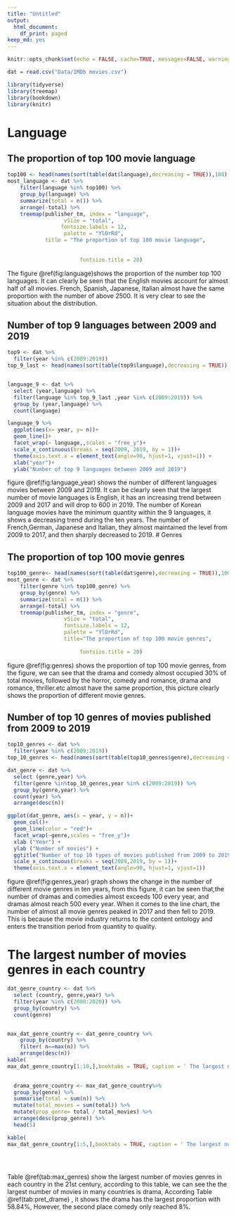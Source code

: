 ```yaml
---
title: "Untitled"
output:
  html_document:
    df_print: paged
keep_md: yes
---
```


```r
knitr::opts_chunk$set(echo = FALSE, cache=TRUE, messages=FALSE, warning=FALSE)
```

```r
dat = read.csv("Data/IMDb movies.csv")
```

```r
library(tidyverse)
library(treemap)
library(bookdown)
library(knitr)
```

# Language
 
## The proportion of top 100 movie language


```r
top100 <- head(names(sort(table(dat$language),decreasing = TRUE)),100) 
most_language <- dat %>% 
    filter(language %in% top100) %>% 
    group_by(language) %>%
    summarize(total = n()) %>%
    arrange(-total) %>%
    treemap(publisher_tm, index = "language",
                  vSize = "total",
                 fontsize.labels = 12,
                  palette = "YlOrRd",
            title = "The proportion of top 100 movie language",
              
                 
                       fontsize.title = 20)
```

 
The figure \@ref(fig:language)shows the proportion of the number top 100 languages. It can clearly be seen that the English movies account for almost half of all movies. French, Spanish, Japanese, Italian almost have the same proportion with the number of above 2500. It is very clear to see the situation about the distribution. 

## Number of top 9 languages between 2009 and 2019

```r

top9 <- dat %>% 
  filter(year %in% c(2009:2019)) 
top_9_last <- head(names(sort(table(top9$language),decreasing = TRUE)),9) 


language_9 <- dat %>% 
  select (year,language) %>% 
  filter(language %in% top_9_last ,year %in% c(2009:2019)) %>% 
  group_by (year,language) %>%  
  count(language)

language_9 %>% 
  ggplot(aes(x= year, y= n))+
  geom_line()+
  facet_wrap(~ language,,scales = "free_y")+
  scale_x_continuous(breaks = seq(2009, 2019, by = 1))+
  theme(axis.text.x = element_text(angle=90, hjust=1, vjust=1)) +
  xlab("year")+
  ylab("Number of top 9 languages between 2009 and 2019")
```

figure \@ref(fig:language_year) shows the number of different languages movies between 2009 and 2019. It can be clearly seen that the largest number of movie languages is English, it has an increasing trend between 2009 and 2017 and will drop to 600 in 2019. The number of  Korean language movies have the minimum quantity within the 9 languages, it shows a decreasing trend during the ten years. The number of French,German, Japanese and Italian, they almost maintained the level from 2009 to 2017, and then sharply decreased to 2019.
#  Genres 

## The proportion of top 100 movie genres

```r
top100_genre<- head(names(sort(table(dat$genre),decreasing = TRUE)),100) 
most_genre <- dat %>% 
    filter(genre %in% top100_genre) %>% 
    group_by(genre) %>%
    summarize(total = n()) %>%
    arrange(-total) %>%
    treemap(publisher_tm, index = "genre",
                  vSize = "total",
                  fontsize.labels = 12,
                  palette = "YlOrRd",
                  title="The proportion of top 100 movie genres",
     
                       fontsize.title = 20)
```

figure \@ref(fig:genres) shows the  proportion of top 100 movie genres, from the figure, we can see that the drama and comedy almost occupied 30% of total movies, followed by the horror, comedy and romance, drama and romance, thriller.etc almost have the same proportion, this picture clearly shows the proportion of different movie genres.

## Number of top 10 genres of movies published from 2009 to 2019

```r
top10_genres <- dat %>% 
  filter(year %in% c(2009:2019)) 
top_10_genres <- head(names(sort(table(top10_genres$genre),decreasing = TRUE)),10) 

dat_genre <- dat %>% 
  select (genre,year) %>% 
  filter(genre %in%top_10_genres,year %in% c(2009:2019)) %>%
  group_by(genre,year) %>% 
  count(year) %>% 
  arrange(desc(n)) 

ggplot(dat_genre, aes(x = year, y = n))+
  geom_col()+
  geom_line(color = "red")+
  facet_wrap(~genre,scales = "free_y")+
  xlab ("Year") +
  ylab ("Number of movies") +
  ggtitle("Number of top 10 types of movies published from 2009 to 2019")+
  scale_x_continuous(breaks = seq(2009,2019, by = 1))+
  theme(axis.text.x = element_text(angle=90, hjust=1, vjust=1)) 
```

figure \@ref(fig:genres_year) graph shows the change in the number of different movie genres in ten years, from this figure, it can be seen that,the number of dramas and comedies almost exceeds 100 every year, and dramas almost reach 500 every year. When it comes to the line chart, the number of almost all movie genres peaked in 2017 and then fell to 2019. This is because the  movie industry returns to the content ontology and enters the transition period from quantity to quality.

# The largest number of movies genres in each country

```r
dat_genre_country <- dat %>% 
  select (country, genre,year) %>%  
  filter(year %in% c(2000:2020)) %>% 
  group_by(country) %>% 
  count(genre) 


max_dat_genre_country <- dat_genre_country %>%  
    group_by(country) %>% 
    filter( n==max(n)) %>% 
    arrange(desc(n)) 
kable(
max_dat_genre_country[1:10,],booktabs = TRUE, caption = ' The largest number of movies genres in each country' )
    

```


```r

  drama_genre_country <- max_dat_genre_country%>% 
  group_by(genre) %>%  
  summarise(total = sum(n)) %>% 
  mutate(total_movies = sum(total)) %>% 
  mutate(prop_genre= total / total_movies) %>% 
  arrange(desc(prop_genre)) %>% 
  head(5)

kable(
max_dat_genre_country[1:5,],booktabs = TRUE, caption = ' The largest number of movies genres in each country' )

  
 
```

Table \@ref(tab:max_genres) show the largest number of movies genres in each country in the 21st century, according to this table, we can see the the largest number of movies in many countries is drama, According Table \@ref(tab:pret_drame) , it shows the drama has the largest proportion with 58.84%, However, the second place comedy only reached 8%.
 